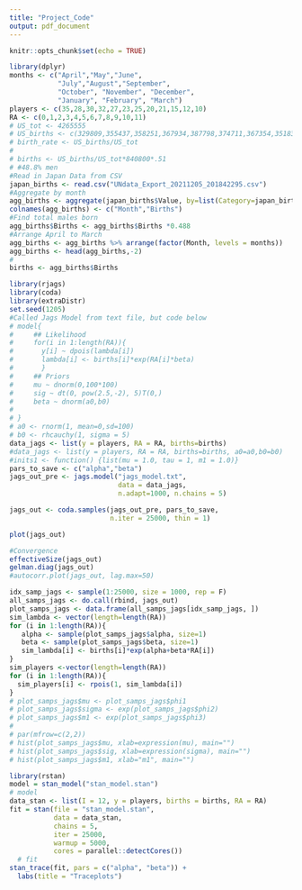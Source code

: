 ```yaml
---
title: "Project_Code"
output: pdf_document
---
```


```r
knitr::opts_chunk$set(echo = TRUE)
```

```r
library(dplyr)
months <- c("April","May","June",
            "July","August","September", 
            "October", "November", "December",
            "January", "February", "March")
players <- c(35,28,30,32,27,23,25,20,21,15,12,10)
RA <- c(0,1,2,3,4,5,6,7,8,9,10,11)
# US_tot <- 4265555
# US_births <- c(329809,355437,358251,367934,387798,374711,367354,351832,356111,340297,319235,356786)
# birth_rate <- US_births/US_tot
# 
# births <- US_births/US_tot*840800*.51
# #48.8% men
#Read in Japan Data from CSV
japan_births <- read.csv("UNdata_Export_20211205_201842295.csv")
#Aggregate by month
agg_births <- aggregate(japan_births$Value, by=list(Category=japan_births$Month), FUN=sum)
colnames(agg_births) <- c("Month","Births")
#Find total males born 
agg_births$Births <- agg_births$Births *0.488
#Arrange April to March
agg_births <- agg_births %>% arrange(factor(Month, levels = months))
agg_births <- head(agg_births,-2)
#
births <- agg_births$Births
```

```r
library(rjags)
library(coda)
library(extraDistr)
set.seed(1205)
#Called Jags Model from text file, but code below
# model{
#     ## Likelihood
#     for(i in 1:length(RA)){
#       y[i] ~ dpois(lambda[i])
#       lambda[i] <- births[i]*exp(RA[i]*beta)
#       }     
#     ## Priors 
#     mu ~ dnorm(0,100*100)
#     sig ~ dt(0, pow(2.5,-2), 5)T(0,)
#     beta ~ dnorm(a0,b0)
#           
# }
# a0 <- rnorm(1, mean=0,sd=100)
# b0 <- rhcauchy(1, sigma = 5)
data_jags <- list(y = players, RA = RA, births=births)
#data_jags <- list(y = players, RA = RA, births=births, a0=a0,b0=b0)
#inits1 <- function() {list(mu = 1.0, tau = 1, m1 = 1.0)}
pars_to_save <- c("alpha","beta")
jags_out_pre <- jags.model("jags_model.txt", 
                           data = data_jags, 
                           n.adapt=1000, n.chains = 5)
```

```r
jags_out <- coda.samples(jags_out_pre, pars_to_save,
                         n.iter = 25000, thin = 1)
```

```r
plot(jags_out)
```


```r
#Convergence
effectiveSize(jags_out)
gelman.diag(jags_out)
#autocorr.plot(jags_out, lag.max=50)
```

```r
idx_samp_jags <- sample(1:25000, size = 1000, rep = F)
all_samps_jags <- do.call(rbind, jags_out)
plot_samps_jags <- data.frame(all_samps_jags[idx_samp_jags, ])
sim_lambda <- vector(length=length(RA))
for (i in 1:length(RA)){
   alpha <- sample(plot_samps_jags$alpha, size=1)
   beta <- sample(plot_samps_jags$beta, size=1)
   sim_lambda[i] <- births[i]*exp(alpha+beta*RA[i])
}
sim_players <-vector(length=length(RA))
for (i in 1:length(RA)){
  sim_players[i] <- rpois(1, sim_lambda[i])
}
# plot_samps_jags$mu <- plot_samps_jags$phi1
# plot_samps_jags$sigma <- exp(plot_samps_jags$phi2)
# plot_samps_jags$m1 <- exp(plot_samps_jags$phi3)
# 
# par(mfrow=c(2,2))
# hist(plot_samps_jags$mu, xlab=expression(mu), main="")
# hist(plot_samps_jags$sig, xlab=expression(sigma), main="")
# hist(plot_samps_jags$m1, xlab="m1", main="")
```



```r
library(rstan)
model = stan_model("stan_model.stan")
# model
data_stan <- list(I = 12, y = players, births = births, RA = RA)
fit = stan(file = "stan_model.stan", 
           data = data_stan, 
           chains = 5, 
           iter = 25000, 
           warmup = 5000,
           cores = parallel::detectCores())
  # fit
stan_trace(fit, pars = c("alpha", "beta")) + 
  labs(title = "Traceplots")
```



